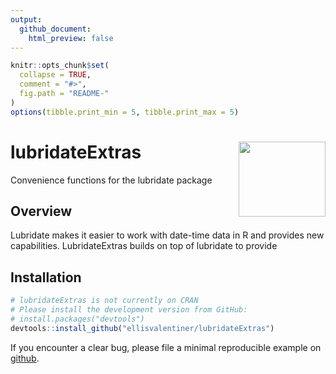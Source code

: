 ```yaml
---
output:
  github_document:
    html_preview: false
---
```


<!-- README.md is generated from README.Rmd. Please edit that file -->

```r
knitr::opts_chunk$set(
  collapse = TRUE,
  comment = "#>",
  fig.path = "README-"
)
options(tibble.print_min = 5, tibble.print_max = 5)
```

# lubridateExtras <img src="man/figures/logo.svg" align="right" height="120" width="139" />

Convenience functions for the lubridate package

<!-- Placeholder for build status, CRAN status, and coverage status -->

## Overview

Lubridate makes it easier to work with date-time data in R and provides new capabilities. LubridateExtras builds on top of lubridate to provide 

## Installation

```r
# lubridateExtras is not currently on CRAN
# Please install the development version from GitHub:
# install.packages("devtools")
devtools::install_github("ellisvalentiner/lubridateExtras")
```

If you encounter a clear bug, please file a minimal reproducible example on [github](https://github.com/ellisvalentiner/lubridateExtras/issues).
